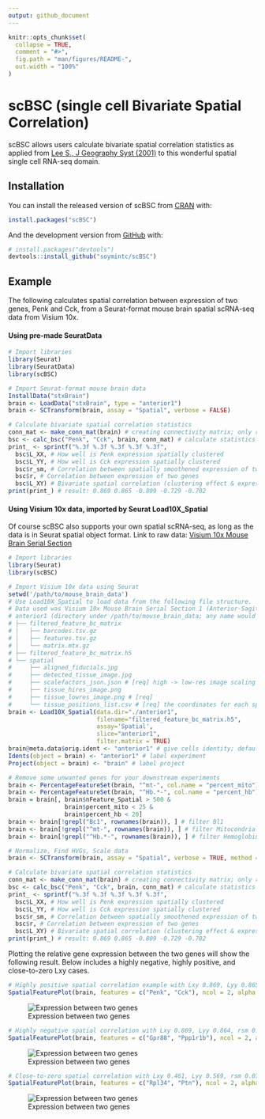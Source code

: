 ```yaml
---
output: github_document
---
```


<!-- README.md is generated from README.Rmd. Please edit that file -->

```r
knitr::opts_chunk$set(
  collapse = TRUE,
  comment = "#>",
  fig.path = "man/figures/README-",
  out.width = "100%"
)
```

# scBSC (single cell Bivariate Spatial Correlation)

<!-- badges: start -->
<!-- badges: end -->

scBSC allows users calculate bivariate spatial correlation statistics as applied from [Lee S., J Geography Syst (2001)](https://link.springer.com/article/10.1007/s101090100064) to this wonderful spatial single cell RNA-seq domain. 

## Installation

You can install the released version of scBSC from [CRAN](https://CRAN.R-project.org) with:

``` r
install.packages("scBSC")
```

And the development version from [GitHub](https://github.com/) with:

``` r
# install.packages("devtools")
devtools::install_github("soymintc/scBSC")
```
## Example

The following calculates spatial correlation between expression of two genes, Penk and Cck, from a Seurat-format mouse brain spatial scRNA-seq data from Visium 10x.

#### Using pre-made SeuratData

```R
# Import libraries
library(Seurat)
library(SeuratData)
library(scBSC)

# Import Seurat-format mouse brain data
InstallData("stxBrain")
brain <- LoadData("stxBrain", type = "anterior1")
brain <- SCTransform(brain, assay = "Spatial", verbose = FALSE)

# Calculate bivariate spatial correlation statistics
conn_mat <- make_conn_mat(brain) # creating connectivity matrix; only required once per dataset
bsc <- calc_bsc("Penk", "Cck", brain, conn_mat) # calculate statistics for any pair of genes in the data
print_ <- sprintf("%.3f %.3f %.3f %.3f %.3f",
  bsc$L_XX, # How well is Penk expression spatially clustered
  bsc$L_YY, # How well is Cck expression spatially clustered
  bsc$r_sm, # Correlation between spatially smoothened expression of two genes
  bsc$r, # Correlation between expression of two genes
  bsc$L_XY) # Bivariate spatial correlation (clustering effect & expression correlation)
print(print_) # result: 0.869 0.865 -0.809 -0.729 -0.702
```
#### Using Visium 10x data, imported by Seurat Load10X_Spatial
Of course scBSC also supports your own spatial scRNA-seq, as long as the data is in Seurat spatial object format.
Link to raw data: [Visium 10x Mouse Brain Serial Section](https://support.10xgenomics.com/spatial-gene-expression/datasets/1.1.0/V1_Mouse_Brain_Sagittal_Anterior)
```R
# Import libraries
library(Seurat)
library(scBSC)

# Import Visium 10x data using Seurat
setwd('/path/to/mouse_brain_data')
# Use Load10X_Spatial to load data from the following file structure.
# Data used was Visium 10x Mouse Brain Serial Section 1 (Anterior-Sagittal)
# anterior1 (directory under /path/to/mouse_brain_data; any name would suffice)
# ├── filtered_feature_bc_matrix
# │   ├── barcodes.tsv.gz
# │   ├── features.tsv.gz
# │   └── matrix.mtx.gz
# ├── filtered_feature_bc_matrix.h5
# └── spatial
#     ├── aligned_fiducials.jpg
#     ├── detected_tissue_image.jpg
#     ├── scalefactors_json.json # [req] high -> low-res image scaling info
#     ├── tissue_hires_image.png
#     ├── tissue_lowres_image.png # [req]
#     └── tissue_positions_list.csv # [req] the coordinates for each spot
brain <- Load10X_Spatial(data.dir="./anterior1",
                         filename="filtered_feature_bc_matrix.h5",
                         assay='Spatial',
                         slice="anterior1",
                         filter.matrix = TRUE)
brain@meta.data$orig.ident <- "anterior1" # give cells identity; default: SeuratProject
Idents(object = brain) <- "anterior1" # label experiment
Project(object = brain) <- "brain" # label project

# Remove some unwanted genes for your downstream experiments
brain <- PercentageFeatureSet(brain, "^mt-", col.name = "percent_mito")
brain <- PercentageFeatureSet(brain, "^Hb.*-", col.name = "percent_hb")
brain = brain[, brain$nFeature_Spatial > 500 &
                brain$percent_mito < 25 &
                brain$percent_hb < 20]
brain <- brain[!grepl("Bc1", rownames(brain)), ] # filter Bl1
brain <- brain[!grepl("^mt-", rownames(brain)), ] # filter Mitocondrial
brain <- brain[!grepl("^Hb.*-", rownames(brain)), ] # filter Hemoglobin gene (optional if Hb genes needed)

# Normalize, Find HVGs, Scale data
brain <- SCTransform(brain, assay = "Spatial", verbose = TRUE, method = "poisson")

# Calculate bivariate spatial correlation statistics
conn_mat <- make_conn_mat(brain) # creating connectivity matrix; only required once per dataset
bsc <- calc_bsc("Penk", "Cck", brain, conn_mat) # calculate statistics for any pair of genes in the data
print_ <- sprintf("%.3f %.3f %.3f %.3f %.3f",
  bsc$L_XX, # How well is Penk expression spatially clustered
  bsc$L_YY, # How well is Cck expression spatially clustered
  bsc$r_sm, # Correlation between spatially smoothened expression of two genes
  bsc$r, # Correlation between expression of two genes
  bsc$L_XY) # Bivariate spatial correlation (clustering effect & expression correlation)
print(print_) # result: 0.869 0.865 -0.809 -0.729 -0.702
```
Plotting the relative gene expression between the two genes will show the following result.
Below includes a highly negative, highly positive, and close-to-zero Lxy cases.
```r
# Highly positive spatial correlation example with Lxy 0.869, Lyy 0.865, rsm -0.809, r -0.729, Lxy -0.702
SpatialFeaturePlot(brain, features = c("Penk", "Cck"), ncol = 2, alpha = c(0.1, 1), max.cutoff = 5)
```
![Expression between two genes](figures/Lxy_positive.png?raw=true "Highly positive spatial correlation")

```r
# Highly negative spatial correlation with Lxy 0.869, Lyy 0.864, rsm 0.936, r 0.855, Lxy 0.813
SpatialFeaturePlot(brain, features = c("Gpr88", "Ppp1r1b"), ncol = 2, alpha = c(0.1, 1), max.cutoff = 5)
```
![Expression between two genes](figures/Lxy_negative.png?raw=true "Highly negative spatial correlation")

```r
# Close-to-zero spatial correlation with Lxy 0.461, Lyy 0.569, rsm 0.075, r 0.059, Lxy 0.038
SpatialFeaturePlot(brain, features = c("Rpl34", "Ptn"), ncol = 2, alpha = c(0.1, 1), max.cutoff = 5)
```
![Expression between two genes](figures/Lxy_neutral.png?raw=true "Close-to-zero spatial correlation")

